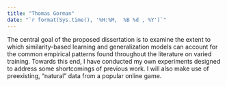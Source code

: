 ```yaml
---
title: "Thomas Gorman"
date: "`r format(Sys.time(), '%H:%M,  %B %d , %Y')`"
---
```


The central goal of the proposed dissertation is to examine the extent to which similarity-based learning and generalization models can account for the common empirical patterns found throughout the literature on varied training. Towards this end, I have conducted my own experiments designed to address some shortcomings of previous work. I will also make use of preexisting, "natural" data from a popular online game.

